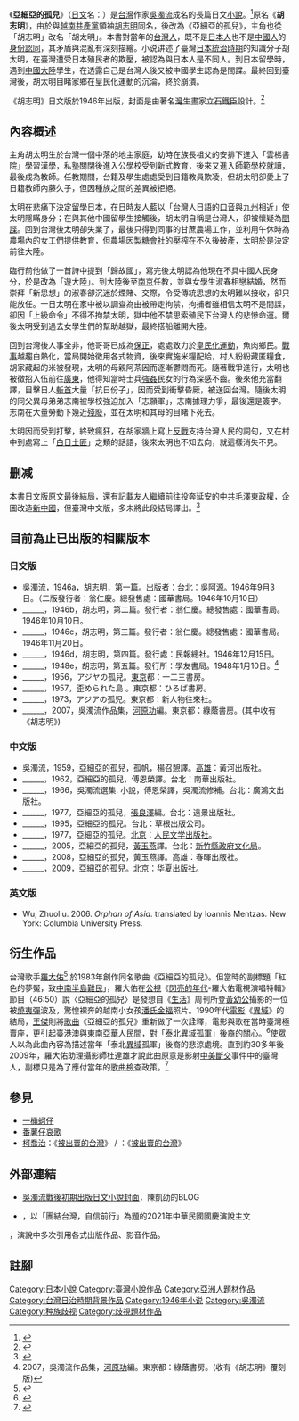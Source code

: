 {{Otheruses}}
《'''亞細亞的孤兒'''》（[[日文|日文]]名：{{lang|ja|アジアの孤児}}）是[[台灣|台灣]]作家[[吳濁流|吳濁流]]成名的長篇日文[[小說|小說]]。<ref>{{cite web|language=zh-tw|author=蔡永強|url=http://dic.nict.gov.tw/~Taiwan_series/101/13-1.pdf|title=亞細亞的孤兒－吳濁流|publisher=[[國立編譯館|國立編譯館]]|date=|accessdate=2011-02-15|deadurl=yes|archiveurl=https://web.archive.org/web/20110125062821/http://dic.nict.gov.tw/~Taiwan_series/101/13-1.pdf|archivedate=2011-01-25}}</ref>原名《'''胡志明'''》，由於與[[越南共產黨|越南共產黨]]領袖[[胡志明|胡志明]]同名，後改為《亞細亞的孤兒》，主角也從「胡志明」改名「胡太明」。本書對當年的[[台灣人|台灣人]]，既不是[[日本人|日本人]]也不是[[中國人|中國人]]的[[身份认同|身份認同]]，其矛盾與混亂有深刻描繪。小说讲述了臺灣[[台灣日治時期|日本統治時期]]的知識分子胡太明，在臺灣遭受日本殖民者的欺壓，被認為與日本人是不同人。到日本留學時，遇到[[中國大陸|中國大陸]]學生，在透露自己是台灣人後又被中國學生認為是間諜。最終回到臺灣後，胡太明目睹家鄉在皇民化運動的沉淪，終於崩潰。

《胡志明》日文版於1946年出版，封面是由著名[[灣生|灣生]]畫家[[立石鐵臣|立石鐵臣]]設計。<ref>{{Cite news|url=http://blog.kaishao.idv.tw/?p=1090|title=吳濁流戰後初期出版日文小說封面|date=2008-01-22|newspaper=陳凱劭的BLOG|accessdate=2017-02-06|language=zh-TW|archive-date=2017-02-08|archive-url=https://web.archive.org/web/20170208163114/http://blog.kaishao.idv.tw/?p=1090|dead-url=no}}</ref>

==內容概述==
主角胡太明生於台灣一個中落的地主家庭，幼時在族長祖父的安排下進入「雲梯書院」學習漢學，私塾關閉後進入公學校受到新式教育，後來又進入師範學校就讀，最後成為教師。任教期間，台籍及學生處處受到日籍教員欺凌，但胡太明卻愛上了日籍教師內藤久子，但因種族之間的差異被拒絕。

太明在悲痛下決定[[留学|留學]]日本，在日時友人藍以「台灣人日語的[[口音_(社會語言學)|口音]]與[[九州_(日本)|九州]]相近」使太明隱瞞身分；在與其他中國留學生接觸後，胡太明自稱是台灣人，卻被懷疑為[[间谍|間諜]]。回到台灣後太明卻失業了，最後只得到同事的甘蔗農場工作，並利用午休時為農場內的女工們提供教育，但農場因[[臺灣製糖|製糖會社]]的壓榨在不久後破產，太明於是決定前往大陸。

臨行前他做了一首詩中提到「歸故國」，寫完後太明認為他現在不具中國人民身分，於是改為「遊大陸」。到大陸後至[[南京市|南京]]任教，並與女學生淑春相戀結婚，然而崇拜「新思想」的淑春卻沉迷於煙賭、交際，令受傳統思想的太明難以接收，卻只能放任。一日太明在家中被以調查為由被帶走拘禁，拘捕者雖相信太明不是間諜，卻因「上級命令」不得不拘禁太明，獄中他不禁思索殖民下台灣人的悲慘命運。爾後太明受到過去女學生們的幫助越獄，最終搭船離開大陸。

回到台灣後人事全非，他哥哥已成為[[臺灣保甲制度|保正]]，處處致力於[[皇民化運動|皇民化運動]]，魚肉鄉民。[[二战|戰事]]越趨白熱化，當局開始徵用各式物資，後來實施米糧配給，村人紛紛藏匿糧食，胡家藏起的米被發現，太明的母親阿茶因而逐漸鬱悶而死。隨著戰爭進行，太明也被徵招入伍前往[[廣東|廣東]]，他得知當時士兵[[強姦|強姦]]民女的行為深感不齒。後來他充當翻譯，目擊日人[[斬首|斬首]]大量「抗日份子」，因而受到衝擊昏厥，被送回台灣。隨後太明的同父異母弟弟志南被學校強迫加入「志願軍」，志南據理力爭，最後還是簽字。志南在大量勞動下幾近[[殘廢|殘廢]]，並在太明和其母的目睹下死去。

太明因而受到打擊，終致瘋狂，在胡家牆上寫上[[反戰運動|反戰]]支持台灣人民的詞句，又在村中到處寫上「[[土匪|白日土匪]]」之類的話語，後來太明也不知去向，就這樣消失不見。

== 删减 ==
本書日文版原文最後結局，還有記載友人繼續前往投奔[[延安|延安]]的[[中共|中共]][[毛澤東|毛澤東]]政權，企圖改造[[新中国|新中國]]，但臺灣中文版，多未將此段結局譯出。<ref>{{cite book|author=吳濁流 |coauthors= |title=亞細亞的孤兒 |url=https://archive.org/details/yaxiyadeguer0000wuzh |year=1995年 |publisher=草根出版社 |location=[[台灣|台灣]] |isbn=9579897174}}</ref>

==目前為止已出版的相關版本==
===日文版===
*吳濁流，1946a，胡志明，第一篇。出版者：台北：吳阿源。1946年9月3日。（二版發行者：翁仁慶。總發售處：國華書局。1946年10月10日）
*______，1946b，胡志明，第二篇。發行者：翁仁慶。總發售處：國華書局。1946年10月10日。
*______，1946c，胡志明，第三篇。發行者：翁仁慶。總發售處：國華書局。1946年11月20日。
*______，1946d，胡志明，第四篇。發行處：民報總社。1946年12月15日。
*______，1948e，胡志明，第五篇。發行所：學友書局。1948年1月10日。<ref>2007，吳濁流作品集，[[河原功|河原功]]編。東京都：綠蔭書房。(收有《胡志明》覆刻版)</ref>
*______，1956，アジヤの孤兒。[[東京|東京]]都：一二三書房。
*______，1957，歪められた島 。東京都：ひろば書房。
*______，1973，アジアの孤児。東京都：新人物往來社。
*______，2007，吳濁流作品集，[[河原功|河原功]]編。東京都：綠蔭書房。(其中收有《胡志明》)

===中文版===
*吳濁流，1959，亞細亞的孤兒，孤帆，楊召憩譯。[[高雄|高雄]]：黃河出版社。
*______，1962，亞細亞的孤兒，傅恩榮譯。台北：南華出版社。
*______，1966，吳濁流選集. 小說，傅恩榮譯，吳濁流修補。台北：廣鴻文出版社。
*______，1977，亞細亞的孤兒，[[張良澤|張良澤]]編。台北：遠景出版社。
*______，1995，亞細亞的孤兒。台北：草根出版公司。
*______，1977，亞細亞的孤兒。[[北京|北京]]：[[人民文学出版社|人民文学出版社]]。
*______，2005，亞細亞的孤兒，[[黃玉燕|黃玉燕]]譯。台北：[[新竹縣政府文化局|新竹縣政府文化局]]。
*______，2008，亞細亞的孤兒，黃玉燕譯。高雄：春暉出版社。
*______，2009，亞細亞的孤兒。北京：[[华夏出版社|华夏出版社]]。

===英文版===
*Wu, Zhuoliu. 2006. ''Orphan of Asia''. translated by Ioannis Mentzas. New York: Columbia University Press.

==衍生作品==
台灣歌手[[羅大佑|羅大佑]]<ref>{{YouTube|wl6-wsv6ec4|亞細亞的孤兒}}</ref> 於1983年創作同名歌曲《亞細亞的孤兒》。但當時的副標題「紅色的夢魘，致[[中南半岛难民潮|中南半島難民]]」，羅大佑在[[公視|公視]]《[[閃亮的年代|閃亮的年代]]-羅大佑電視演唱特輯》節目（46:50）說〈亞細亞的孤兒〉是發想自《[[生活_(雜誌)|生活]]》周刊所登[[黃幼公|黃幼公]]攝影的一位被[[燒夷彈|燒夷彈]]波及，驚惶裸奔的越南小女孩[[潘氏金福|潘氏金福]]照片。1990年代[[電影|電影]]《[[異域_(電影)|異域]]》的結局，[[王傑_(歌手)|王傑]]則將[[歌曲|歌曲]]《亞細亞的孤兒》重新做了一次詮釋，電影與歌在當時臺灣極賣座，更引起臺港澳與東南亞華人民間，對「[[泰北異域孤軍|泰北異域孤軍]]」後裔的關心。<ref>{{YouTube|qSbIWyMeeB4|亞細亞的孤兒在風中哭泣——《異域》結局 }}</ref>使眾人以為此曲內容為描述當年「泰北[[異域|異域]]孤軍」後裔的悲涼處境。{{Disputed}}直到約30多年後2009年，羅大佑助理攝影師杜達雄才說此曲原意是影射[[中美斷交|中美斷交]]事件中的臺灣人，副標只是為了應付當年的[[审查制度#对音乐与流行文化的审查|歌曲檢查]]政策。<ref>{{cite news | language = zh-tw | author =  | url = http://www.nownews.com/2009/03/14/340-2421878.htm | title = 歌的故事／羅大佑《亞細亞的孤兒》原來是指台灣人民？！ | publisher = [[今日新聞網|今日新聞網]] | pages = 影劇中心 | date = 2009-03-14 | accessdate = 2011-02-15 | archive-date = 2012-06-19 | archive-url = https://web.archive.org/web/20120619041523/http://www.nownews.com/2009/03/14/340-2421878.htm | dead-url = no }}</ref>

==參見==
*[[一桶蚵仔|一桶蚵仔]]
*[[番薯仔哀歌|番薯仔哀歌]]
* [[柯喬治|柯喬治]]：《[[被出賣的台灣|被出賣的台灣]]》 / {{tsl|en|Adam Kane|亞當·肯恩}}：《[[被出賣的台灣_(電影)|被出賣的台灣]]》

==外部連結==
* [http://blog.kaishao.idv.tw/?p=1090 吳濁流戰後初期出版日文小說封面]{{Wayback|url=http://blog.kaishao.idv.tw/?p=1090 |date=20170208163114 }}，陳凱劭的BLOG
*{{YouTube|FKpF4Nqbg7E|「中華民國中樞暨各界慶祝109年國慶大會」國慶演說|h=1|m=43|s=28|language=zh-hk}}，以「團結台灣，自信前行」為題的2021年中華民國國慶演說主文<ref>
{{cite news | language = zh-tw | author = 中華民國總統府 | url = https://www.president.gov.tw/NEWS/25628 | title = 以「團結台灣，自信前行」為題的2021年中華民國國慶演說主文 | publisher = [[中華民國總統府|中華民國總統府]] | pages = 新聞與活動/總統府新聞 | date = 2021-10-10 | accessdate = 2021-10-15 | archive-date =2021-10-10 | archive-url = https://web.archive.org/web/20211010031533/https://www.president.gov.tw/NEWS/25628/ | dead-url = no }}</ref>，演說中多次引用各式出版作品、影音作品。


==註腳==
{{reflist}}



[[Category:日本小說|Category:日本小說]]
[[Category:臺灣小說作品|Category:臺灣小說作品]]
[[Category:亞洲人題材作品|Category:亞洲人題材作品]]
[[Category:台灣日治時期背景作品|Category:台灣日治時期背景作品]]
[[Category:1946年小说|Category:1946年小说]]
[[Category:吳濁流|Category:吳濁流]]
[[Category:种族歧视|Category:种族歧视]]
[[Category:歧視題材作品|Category:歧視題材作品]]